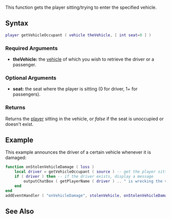 
{{Server client function}}
This function gets the player sitting/trying to enter the specified vehicle.

==Syntax== 
<syntaxhighlight lang="lua">
player getVehicleOccupant ( vehicle theVehicle, [ int seat=0 ] )            
</syntaxhighlight> 
{{OOP||[[/vehicle.md|vehicle]]:getOccupant|occupant}}
===Required Arguments=== 
*'''theVehicle:''' the [[/vehicle.md|vehicle]] of which you wish to retrieve the driver or a passenger.

===Optional Arguments=== 
{{OptionalArg}} 
*'''seat:''' the seat where the player is sitting (0 for driver, 1+ for passengers).

===Returns===
Returns the [[/player.md|player]] sitting in the vehicle, or ''false'' if the seat is unoccupied or doesn't exist.

==Example== 
This example announces the driver of a certain vehicle whenever it is damaged:
<syntaxhighlight lang="lua">
function onStolenVehicleDamage ( loss )
    local driver = getVehicleOccupant ( source ) -- get the player sitting in seat 0
    if ( driver ) then -- if the driver exists, display a message
        outputChatBox ( getPlayerName ( driver ) .. " is wrecking the vehicle he stole!" )
    end
end
addEventHandler ( "onVehicleDamage", stolenVehicle, onStolenVehicleDamage )
</syntaxhighlight>

==See Also==
{{Vehicle_functions}}